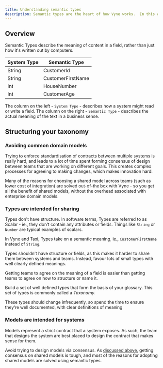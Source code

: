 ```yaml
---
title: Understanding semantic types
description: Semantic types are the heart of how Vyne works.  In this article, we'll explore them, and some best practices
---
```


## Overview

Semantic Types describe the meaning of content in a field, rather than just how it's written out by computers.

| System Type | Semantic Type     |
|-------------|-------------------|
| String      | CustomerId        |
| String      | CustomerFirstName |
| Int         | HouseNumber       |
| Int         | CustomerAge       |

The column on the left - `System Type` - describes how a system might read or write a field.
The column on the right - `Semantic Type` - describes the actual meaning of the text in a business sense.


## Structuring your taxonomy

### Avoiding common domain models
Trying to enforce standardisation of contracts between multiple systems is really hard, and leads to a lot of time
spent forming consensus of design between teams that are working on different goals.  This creates complex processes
for agreeing to making changes, which makes innovation hard.

Many of the reasons for choosing a shared model across teams (such as lower cost of integration) are solved
out-of-the box with Vyne - so you get all the benefit of shared models, without the overhead associated with
enterprise domain models.


### Types are intended for sharing
Types don't have structure.  In software terms, Types are referred to as Scalar - ie., they don't contain any
attributes or fields.  Things like `String` or `Number` are typical examples of scalars.

In Vyne and Taxi, Types take on a semantic meaning, ie., `CustomerFirstName` instead of `String`.

<Callout title='Best practice recommendation' type='hint'>

   Types shouldn't have structure or fields, as this makes it harder to share them between systems and teams.
   Instead, favour lots of small types with well clearly defined meanings.

   Getting teams to agree on the meaning of a field is easier than getting teams to agree on how to structure or name it.

</Callout>


<Callout title='Best practice recommendation' type='hint'>

   Build a set of well defined types that form the basis of your glossary.  This set of types is commonly called
   a *Taxonomy*.

   These types should change infrequently, so spend the time to ensure they're well documented, with clear definitions
   of meaning

</Callout>


### Models are intended for systems
Models represent a strict contract that a system exposes.  As such, the team that designs the system
are best placed to design the contract that makes sense for them.

Avoid trying to design models via consensus.  As [discussed above](#avoiding-common-domain-models), getting
consensus on shared models is tough, and most of the reasons for adopting shared models are solved using
semantic types.

